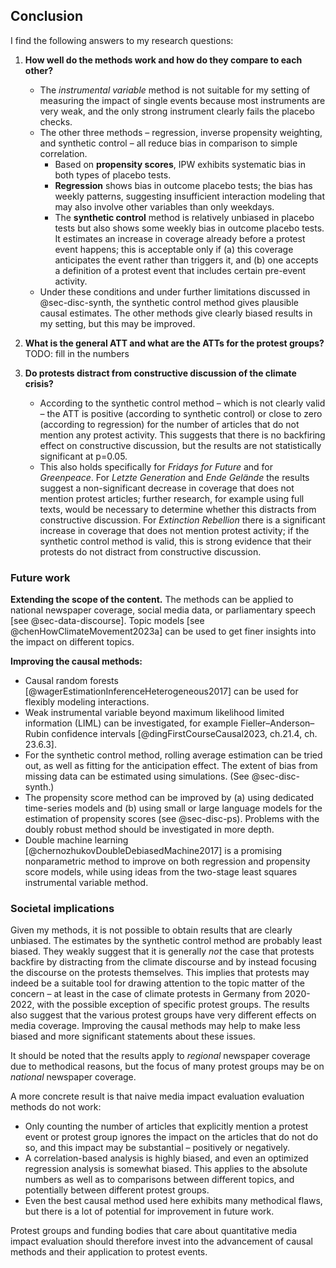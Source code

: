 <!--

Conclusions answer the research questions and are sharply defined.

Arguing on societal implications and recommendations (if applicable):
Managerial/societal recommendations are well-derived from findings, original and actionable.

 -->


## Conclusion

I find the following answers to my research questions:

1. __How well do the methods work and how do they compare to each other?__
   - The _instrumental variable_ method is not suitable for my setting of measuring the impact of single events because most instruments are very weak, and the only strong instrument clearly fails the placebo checks.
   - The other three methods -- regression, inverse propensity weighting, and synthetic control -- all reduce bias in comparison to simple correlation.
     - Based on __propensity scores__, IPW exhibits systematic bias in both types of placebo tests.
     - __Regression__ shows bias in outcome placebo tests; the bias has weekly patterns, suggesting insufficient interaction modeling that may also involve other variables than only weekdays.
     - The __synthetic control__ method is relatively unbiased in placebo tests but also shows some weekly bias in outcome placebo tests. It estimates an increase in coverage already before a protest event happens; this is acceptable only if (a) this coverage anticipates the event rather than triggers it, and (b) one accepts a definition of a protest event that includes certain pre-event activity.
   - Under these conditions and under further limitations discussed in @sec-disc-synth, the synthetic control method gives plausible causal estimates. The other methods give clearly biased results in my setting, but this may be improved.

2. __What is the general ATT and what are the ATTs for the protest groups?__ TODO: fill in the numbers
<!-- According to the synthetic control method -- which is not clearly valid -- the ATT on cumulative regional newspaper converage in the first week after the protests is 7.XX±X.XX. The ATTs for the individual groups are ... (not significant?) TODO -->

3. __Do protests distract from constructive discussion of the climate crisis?__
   - According to the synthetic control method -- which is not clearly valid -- the ATT is positive (according to synthetic control) or close to zero (according to regression) for the number of articles that do not mention any protest activity. This suggests that there is no backfiring effect on constructive discussion, but the results are not statistically significant at p=0.05.
   - This also holds specifically for _Fridays for Future_ and for _Greenpeace_. For _Letzte Generation_ and _Ende Gelände_ the results suggest a non-significant decrease in coverage that does not mention protest articles; further research, for example using full texts, would be necessary to determine whether this distracts from constructive discussion. For _Extinction Rebellion_ there is a significant increase in coverage that does not mention protest activity; if the synthetic control method is valid, this is strong evidence that their protests do not distract from constructive discussion.

### Future work

__Extending the scope of the content.__ The methods can be applied to national newspaper coverage, social media data, or parliamentary speech [see @sec-data-discourse]. Topic models [see @chenHowClimateMovement2023a] can be used to get finer insights into the impact on different topics.

__Improving the causal methods:__

- Causal random forests [@wagerEstimationInferenceHeterogeneous2017] can be used for flexibly modeling interactions.
- Weak instrumental variable beyond maximum likelihood limited information (LIML) can be investigated, for example Fieller–Anderson–Rubin confidence intervals [@dingFirstCourseCausal2023, ch.21.4, ch. 23.6.3].
- For the synthetic control method, rolling average estimation can be tried out, as well as fitting for the anticipation effect. The extent of bias from missing data can be estimated using simulations. (See @sec-disc-synth.)
- The propensity score method can be improved by (a) using dedicated time-series models and (b) using small or large language models for the estimation of propensity scores (see @sec-disc-ps). Problems with the doubly robust method should be investigated in more depth.
- Double machine learning [@chernozhukovDoubleDebiasedMachine2017] is a promising nonparametric method to improve on both regression and propensity score models, while using ideas from the two-stage least squares instrumental variable method.

### Societal implications

Given my methods, it is not possible to obtain results that are clearly unbiased. The estimates by the synthetic control method are probably least biased. They weakly suggest that it is generally _not_ the case that protests backfire by distracting from the climate discourse and by instead focusing the discourse on the protests themselves. This implies that protests may indeed be a suitable tool for drawing attention to the topic matter of the concern -- at least in the case of climate protests in Germany from 2020-2022, with the possible exception of specific protest groups. The results also suggest that the various protest groups have very different effects on media coverage. Improving the causal methods may help to make less biased and more significant statements about these issues.

It should be noted that the results apply to _regional_ newspaper coverage due to methodical reasons, but the focus of many protest groups may be on _national_ newspaper coverage.

A more concrete result is that naive media impact evaluation evaluation methods do not work:

- Only counting the number of articles that explicitly mention a protest event or protest group ignores the impact on the articles that do not do so, and this impact may be substantial -- positively or negatively.
- A correlation-based analysis is highly biased, and even an optimized regression analysis is somewhat biased. This applies to the absolute numbers as well as to comparisons between different topics, and potentially between different protest groups.
- Even the best causal method used here exhibits many methodical flaws, but there is a lot of potential for improvement in future work.

Protest groups and funding bodies that care about quantitative media impact evaluation should therefore invest into the advancement of causal methods and their application to protest events.
